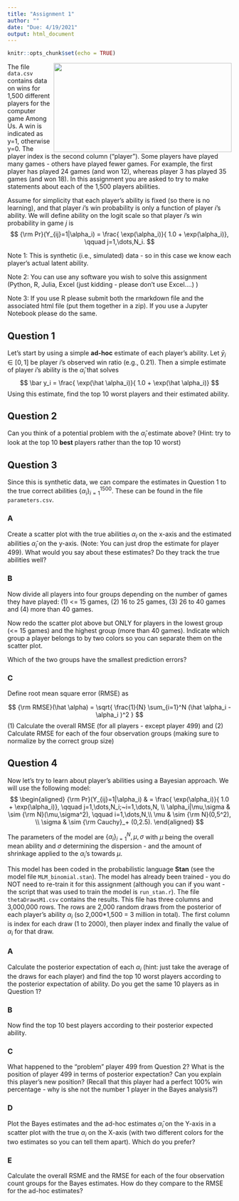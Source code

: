 ```yaml
---
title: "Assignment 1"
author: ""
date: "Due: 4/19/2021"
output: html_document
---
```


```r
knitr::opts_chunk$set(echo = TRUE)
```


<img align="right" width="400" height="200" src="among_us.png">

The file `data.csv` contains data on wins for 1,500 different players for the computer game Among Us. A win is indicated as y=1, otherwise y=0. The player index is the second column ("player"). Some players have played many games - others have played fewer games. For example, the first player has played 24 games (and won 12), whereas player 3 has played 35 games (and won 18). In this assignment you are asked to try to make statements about each of the 1,500 players abilities. 

Assume for simplicity that each player's ability is fixed (so there is no learning), and that player $i$'s  win probability is only a function of player $i$'s ability. We will define ability on the logit scale so that player $i$'s win probability in game $j$ is 
$$
{\rm Pr}(Y_{ij}=1|\alpha_i) = \frac{ \exp(\alpha_i)}{ 1.0 + \exp(\alpha_i)}, \qquad j=1,\dots,N_i.
$$

Note 1: This is synthetic (i.e., simulated) data - so in this case we know each player's actual latent ability. 

Note 2: You can use any software you wish to solve this assignment (Python, R, Julia, Excel (just kidding - please don't use Excel....) )

Note 3: If you use R please submit both the rmarkdown file and the associated html file (put them together in a zip). If you use a Jupyter Notebook please do the same.

## Question 1

Let's start by using a simple **ad-hoc** estimate of each player's ability. Let $\bar y_i \in [0,1]$ be player $i$'s observed win ratio (e.g., 0.21). Then a simple estimate of player $i$'s ability is the $\hat \alpha_i$ that solves 
$$
\bar y_i = \frac{ \exp(\hat \alpha_i)}{ 1.0 + \exp(\hat \alpha_i)}
$$
Using this estimate, find the top 10 worst players and their estimated ability.

## Question 2

Can you think of a potential problem with the $\hat \alpha_i$ estimate above? (Hint: try to look at the top 10 **best** players rather than the top 10 worst)

## Question 3

Since this is synthetic data, we can compare the estimates in Question 1 to the true correct abilities $\lbrace \alpha_i \rbrace_{i=1}^{1500}$. These can be found in the file `parameters.csv`. 

### A

Create a scatter plot with the true abilities $\alpha_i$ on the x-axis and the estimated abilities $\hat \alpha_i$ on the y-axis. (Note: You can just drop the estimate for player 499). What would you say about these estimates? Do they track the true abilities well? 

### B 

Now divide all players into four groups depending on the number of games they have played: (1) <= 15 games, (2) 16 to 25 games, (3) 26 to 40 games and (4) more than 40 games.

Now redo the scatter plot above but ONLY for players in the lowest group (<= 15 games) and the highest group (more than 40 games). Indicate which group a player belongs to by two colors so you can separate them on the scatter plot. 

Which of the two groups have the smallest prediction errors?

### C

Define root mean square error (RMSE) as 

$$
{\rm RMSE}(\hat \alpha) = \sqrt{ \frac{1}{N} \sum_{i=1}^N (\hat \alpha_i - \alpha_i )^2 }
$$
(1) Calculate the overall RMSE (for all players - except player 499) and (2) Calculate RMSE for each of the four observation groups (making sure to normalize by the correct group size)


## Question 4

Now let's try to learn about player's abilities using a Bayesian approach. We will use the following model:
$$
\begin{aligned}
{\rm Pr}(Y_{ij}=1|\alpha_i) & = \frac{ \exp(\alpha_i)}{ 1.0 + \exp(\alpha_i)}, \qquad j=1,\dots,N_i;~i=1,\dots,N, \\
\alpha_i|\mu,\sigma & \sim {\rm N}(\mu,\sigma^2), \qquad i=1,\dots,N,\\
\mu & \sim {\rm N}(0,5^2), \\
\sigma & \sim {\rm Cauchy}_+ (0,2.5).
\end{aligned}
$$

The parameters of the model are $\lbrace \alpha_i \rbrace_{i=1}^N,\mu,\sigma$ with $\mu$ being the overall mean ability and $\sigma$ determining the dispersion - and the amount of shrinkage applied to the $\alpha_i$'s towards $\mu$.

This model has been coded in the probabilistic language **Stan**  (see the model file `MLM_binomial.stan`). The model has already been trained - you do NOT need to re-train it for this assignment (although you can if you want - the script that was used to train the model is `run_stan.r`). The file `thetaDrawsM1.csv` contains the results. This file has three columns and 3,000,000 rows. The rows are 2,000 random draws from the posterior of each player's ability $\alpha_i$ (so 2,000*1,500 = 3 million in total). The first column is index for each draw (1 to 2000), then player index and finally the value of $\alpha_i$ for that draw.


### A 

Calculate the posterior expectation of each $\alpha_i$ (hint: just take the average of the draws for each player) and find the top 10 worst players according to the posterior expectation of ability. Do you get the same 10 players as in Question 1? 

### B 

Now find the top 10 best players according to their posterior expected ability. 

### C 
What happened to the "problem" player 499 from Question 2? What is the position of player 499 in terms of posterior expectation? Can you explain this player's new position? (Recall that this player had a perfect 100% win percentage - why is she not the number 1 player in the Bayes analysis?)

### D

Plot the Bayes estimates and the ad-hoc estimates $\hat \alpha_i$ on the Y-axis in a scatter plot with the true $\alpha_i$ on the X-axis (with two different colors for the two estimates so you can tell them apart). Which do you prefer?

### E

Calculate the overall RSME and the RMSE for each of the four observation count groups for the Bayes estimates. How do they compare to the RMSE for the ad-hoc estimates? 

